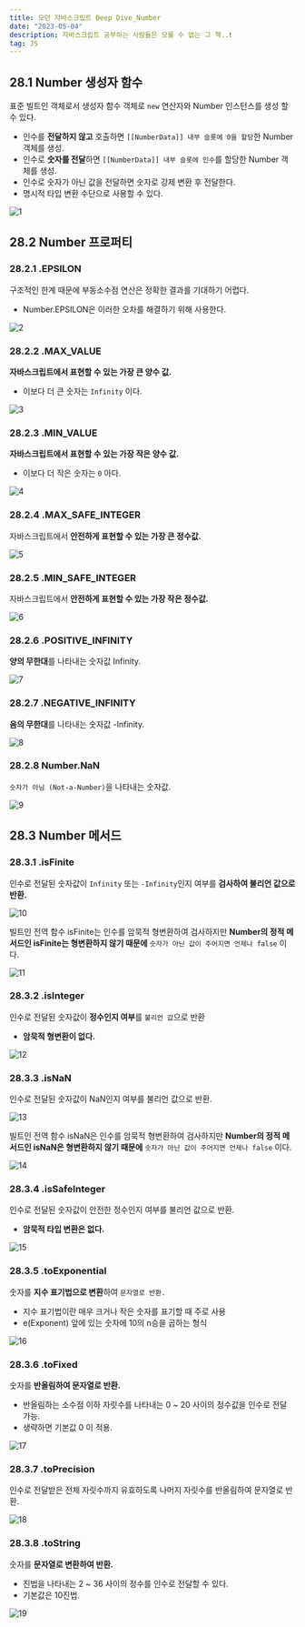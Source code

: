 ```yaml
---
title: 모던 자바스크립트 Deep Dive_Number
date: "2023-05-04"
description: 자바스크립트 공부하는 사람들은 모를 수 없는 그 책..❗️
tag: JS
---
```


## 28.1 Number 생성자 함수

표준 빌트인 객체로서 생성자 함수 객체로 `new` 연산자와 Number 인스턴스를 생성 할 수 있다.

-   인수를 **전달하지 않고** 호출하면 `[[NumberData]] 내부 슬롯에 0을 할당`한 Number 객체를 생성.
-   인수로 **숫자를 전달**하면 `[[NumberData]] 내부 슬롯에 인수`를 할당한 Number 객체를 생성.
-   인수로 숫자가 아닌 값을 전달하면 숫자로 강제 변환 후 전달한다.
-   명시적 타입 변환 수단으로 사용할 수 있다.

![1](https://user-images.githubusercontent.com/87301268/236116217-ac8483c9-7c24-419c-bbe8-914dcea92e89.png)

## 28.2 Number 프로퍼티

### 28.2.1 .EPSILON

구조적인 한계 때문에 부동소수점 연산은 정확한 결과를 기대하기 어렵다.

-   Number.EPSILON은 이러한 오차를 해결하기 위해 사용한다.

![2](https://user-images.githubusercontent.com/87301268/236116572-7201da80-a944-4dd6-ba00-3cce7437a076.png)

### 28.2.2 .MAX_VALUE

**자바스크립트에서 표현할 수 있는 가장 큰 양수 값.**

-   이보다 더 큰 숫자는 `Infinity` 이다.

![3](https://user-images.githubusercontent.com/87301268/236116703-907b1384-c866-4141-8b51-3e0db68160fc.png)

### 28.2.3 .MIN_VALUE

**자바스크립트에서 표현할 수 있는 가장 작은 양수 값.**

-   이보다 더 작은 숫자는 `0` 아다.

![4](https://user-images.githubusercontent.com/87301268/236117155-84860571-8e60-4d70-a7dc-db5650417cc7.png)

### 28.2.4 .MAX_SAFE_INTEGER

자바스크립트에서 **안전하게 표현할 수 있는 가장 큰 정수값.**

![5](https://user-images.githubusercontent.com/87301268/236117331-2dd4b281-1805-497f-b7cf-e525fe0604d1.png)

### 28.2.5 .MIN_SAFE_INTEGER

자바스크립트에서 **안전하게 표현할 수 있는 가장 작은 정수값.**

![6](https://user-images.githubusercontent.com/87301268/236117392-e8bc0139-dd0e-4bbe-b703-25f9a9f727d9.png)

### 28.2.6 .POSITIVE_INFINITY

**양의 무한대**를 나타내는 숫자값 Infinity.

![7](https://user-images.githubusercontent.com/87301268/236117477-37e9077d-cc90-41d9-a42c-c7967b8d5483.png)

### 28.2.7 .NEGATIVE_INFINITY

**음의 무한대**를 나타내는 숫자값 -Infinity.

![8](https://user-images.githubusercontent.com/87301268/236117589-a3c55b82-ff18-4c95-8f77-ca4c5e063a34.png)

### 28.2.8 Number.NaN

`숫자가 아님 (Not-a-Number)`을 나타내는 숫자값.

![9](https://user-images.githubusercontent.com/87301268/236117684-ee875e40-85b4-4229-987f-f483119d52e7.png)

## 28.3 Number 메서드

### 28.3.1 .isFinite

인수로 전달된 숫자값이 `Infinity` 또는 `-Infinity`인지 여부를 **검사하여 불리언 값으로 반환.**

![10](https://user-images.githubusercontent.com/87301268/236117978-29c1e52c-de7d-4de8-8b47-6dec0004799a.png)

빌트인 전역 함수 isFinite는 인수를 암묵적 형변환하여 검사하지만
**Number의 정적 메서드인 isFinite는 형변환하지 않기 때문에** `숫자가 아닌 값이 주어지면 언제나 false` 이다.

![11](https://user-images.githubusercontent.com/87301268/236118333-9128d04f-7550-4bee-a79b-79f34116c19f.png)

### 28.3.2 .isInteger

인수로 전달된 숫자값이 **정수인지 여부**를 `불리언 값`으로 반환

-   **암묵적 형변환이 없다.**

![12](https://user-images.githubusercontent.com/87301268/236118665-9a4a1d19-fcc5-4338-a66f-d63a22b3347e.png)

### 28.3.3 .isNaN

인수로 전달된 숫자값이 NaN인지 여부를 불리언 값으로 반환.

![13](https://user-images.githubusercontent.com/87301268/236118786-d66afdec-fad4-4cc1-aa96-f78e82dba0ea.png)

빌트인 전역 함수 isNaN은 인수를 암묵적 형변환하여 검사하지만
**Number의 정적 메서드인 isNaN은 형변환하지 않기 때문에** `숫자가 아닌 값이 주어지면 언제나 false` 이다.

![14](https://user-images.githubusercontent.com/87301268/236118833-00a1898b-6154-4dfb-82c4-468c420d1a20.png)

### 28.3.4 .isSafeInteger

인수로 전달된 숫자값이 안전한 정수인지 여부를 불리언 값으로 반환.

-   **암묵적 타입 변환은 없다.**

![15](https://user-images.githubusercontent.com/87301268/236119196-6ba61597-84ad-4f2a-b61b-24c441d7bdb1.png)

### 28.3.5 .toExponential

숫자를 **지수 표기법으로 변환**하여 `문자열로 반환.`

-   지수 표기법이란 매우 크거나 작은 숫자를 표기할 때 주로 사용
-   e(Exponent) 앞에 있는 숫자에 10의 n승을 곱하는 형식

![16](https://user-images.githubusercontent.com/87301268/236119448-a8f16a79-bc2c-49cd-a9f5-58100bf2b8a1.png)

### 28.3.6 .toFixed

숫자를 **반올림하여 문자열로 반환.**

-   반올림하는 소수점 이하 자릿수를 나타내는 0 ~ 20 사이의 정수값을 인수로 전달 가능.
-   생략하면 기본값 0 이 적용.

![17](https://user-images.githubusercontent.com/87301268/236120297-cabbd77a-1fef-4fc9-ba4d-61ec3400f1f0.png)

### 28.3.7 .toPrecision

인수로 전달받은 전체 자릿수까지 유효하도록 나머지 자릿수를 반올림하여 문자열로 반환.

![18](https://user-images.githubusercontent.com/87301268/236121159-d3eb103f-930c-4fd4-b232-849bf2676959.png)

### 28.3.8 .toString

숫자를 **문자열로 변환하여 반환.**

-   진법을 나타내는 2 ~ 36 사이의 정수를 인수로 전달할 수 있다.
-   기본값은 10진법.

![19](https://user-images.githubusercontent.com/87301268/236121571-b5c1672f-35d2-4460-b0b1-a476976bda90.png)
